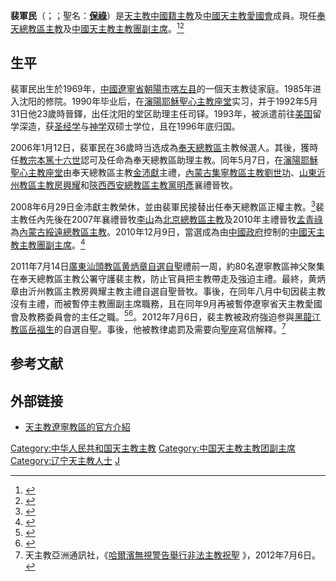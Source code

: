 {{Infobox Christian leader
| honorific-prefix = 
| type             = bishop
| name             = 裴軍民<br>Paul Pei Junmin
| title            = [[天主教奉天總教區|奉天總教區主教]]
| image            = 
| imagesize        = 
| alt              = 
| caption          = 
| archdiocese      = 
| province         = 
| diocese          = [[天主教奉天總教區|奉天總教區]]
| see              = 
| appointed        = 
| term_start       = 2008年6月29日
| term_end         = 
| predecessor      = [[金沛献|金沛献]]
| successor        = '''首任'''
| other_post       = [[中國天主教主教團|中國天主教主教團副主席]] (2010年-)
| ordination       = 1992年5月31日
| ordained_by      = 
| consecration     = 2006年2月22日
| consecrated_by   = [[金沛献|金沛献]]
| cardinal         = 
| rank             = 
<!---------- Personal details ---------->
| birth_name       = 
| birth_date       = {{birth year and age|1969}}
| birth_place      = {{CHN}}[[遼寧省|遼寧省]][[朝陽市|朝陽市]][[喀喇沁左翼蒙古族自治县|喀喇沁左翼蒙古族自治县]]
| death_date       = <!-- {{Death date and age|YYYY|MM|DD|YYYY|MM|DD}} (death date then birth date) -->
| death_place      = 
| buried           = 
| nationality      = {{PRC}}
| religion         = [[天主教|天主教]]
| residence        = 
| parents          = 
| spouse           = 
| children         = 
| occupation       = 
| profession       = [[聖經學|聖經學]]、[[神學|神學]]
| previous_post    = {{unbulleted list|奉天總教區助理主教 (2006年-2008年)}}
| alma_mater       = {{unbulleted list|[[沈阳天主教神学院|沈阳天主教神学院]]|[[圣查理斯·保罗迈神学院|圣查理斯·保罗迈神学院]]}}
| motto            = {{unbulleted list|隨爾聖言|{{lang|la|''In Verbo Autem Tuo''}}}}
| signature        = 
| signature_alt    = 
| coat_of_arms     = Coat of arms of Paul Pei Jun Min.svg
| coat_of_arms_alt = 
}}
'''裴軍民'''（{{lang-en|Paul Pei Junmin}}；{{bd|1969年||atIdx=裴軍民}}；聖名：'''[[保祿|保祿]]'''）是[[天主教|天主教]][[中國人|中國籍]][[天主教華人主教列表|主教]]及[[中國天主教愛國會|中國天主教愛國會]]成員。現任[[天主教奉天總教區|奉天總教區主教]]及[[中國天主教主教團|中國天主教主教團副主席]]。<ref>{{Cite web |url=http://www.gcatholic.org/dioceses/diocese/mukd0.htm |title=Metropolitan Archdiocese of Shenyang 瀋陽 |access-date=2022年1月28日 |archive-date=2014年2月4日 |archive-url=https://web.archive.org/web/20140204044840/http://www.gcatholic.org/dioceses/diocese/mukd0.htm |dead-url=no }}</ref><ref>{{Cite web |url=http://www.catholic-hierarchy.org/bishop/bpeiju.html |title=Bishop Paul Pei Junmin |access-date=2020年11月19日 |archive-date=2022年3月12日 |archive-url=https://web.archive.org/web/20220312140717/http://www.catholic-hierarchy.org/bishop/bpeiju.html |dead-url=no }}</ref>

==生平==
裴軍民出生於1969年，[[中國|中國]][[遼寧省|遼寧省]][[朝陽市|朝陽市]][[喀左县|喀左县]]的一個天主教徒家庭。1985年进入沈阳的修院。1990年毕业后，在[[耶穌聖心主教座堂_(瀋陽)|瀋陽耶穌聖心主教座堂]]实习，并于1992年5月31日他23歲時晉鐸，出任沈阳的堂区助理主任司铎。1993年，被派遣前往[[美国|美国]]留学深造，获[[圣经学|圣经学]]与[[神学|神学]]双硕士学位，且在1996年底归国。

2006年1月12日，裴軍民在36歲時当选成為[[天主教奉天總教區|奉天總教區]]主教候選人。其後，獲時任[[教宗|教宗]][[本篤十六世|本篤十六世]]認可及任命為奉天總教區助理主教。同年5月7日，在[[瀋陽耶穌聖心主教座堂|瀋陽耶穌聖心主教座堂]]由奉天總教區主教[[金沛獻|金沛獻]]主禮，[[內蒙古|內蒙古]][[天主教集寧教區|集寧教區主教]][[劉世功|劉世功]]、[[山東|山東]][[天主教沂州教區|沂州教區主教]][[房興耀|房興耀]]和[[陝西|陝西]][[天主教西安總教區|西安總教區主教]][[黨明彥|黨明彥]]襄禮晉牧。

2008年6月29日金沛獻主教榮休，並由裴軍民接替出任奉天總教區正權主教。<ref>{{Cite journal |author=天主教香港教區聖神研究中心|author2= |author3= |url= |title=2008年中國教會大事回顧 |journal=鼎 |year=2009年 |volume= |issue=夏季期 |pages=}}</ref>裴主教任內先後在2007年襄禮晉牧[[李山_(1965年)|李山]]為[[天主教北京總教區|北京總教區主教]]及2010年主禮晉牧[[孟青祿|孟青祿]]為[[內蒙古|內蒙古]][[天主教綏遠總教區|綏遠總教區主教]]。2010年12月9日，當選成為由[[中國政府|中國政府]]控制的[[中國天主教主教團|中國天主教主教團副主席]]。<ref name="election">{{cite news |publisher=[[人民日報|人民日報]] |date=2010年12月9日 |title=中国天主教第八次全国代表会议选举产生新一届领导班子 |url=http://politics.people.com.cn/GB/1027/13441733.html |accessdate=2010年12月9日 |archive-date=2010年12月13日 |archive-url=https://web.archive.org/web/20101213063742/http://politics.people.com.cn/GB/1027/13441733.html |dead-url=no }}</ref>

2011年7月14日[[廣東|廣東]][[天主教汕頭教區|汕頭教區]][[黄炳章|黄炳章]][[中國自選自聖主教列表|自選自聖]]禮前一周，約80名遼寧教區神父聚集在奉天總教區主教公署守護裴主教，防止官員把主教帶走及強迫主禮。最終，黄炳章由沂州教區主教房興耀主教主禮自選自聖晉牧。事後，在同年八月中旬因裴主教沒有主禮，而被暫停主教團副主席職務，且在同年9月再被暫停遼寧省天主教愛國會及教務委員會的主任之職。<ref>{{cite news
|publisher=[[天亚社中文网|天亚社中文网]] |date=2011年10月21日 |title=中国辽宁教区主教被当局暂停职务
|url=http://china.ucanews.com/2011/10/21/%E4%B8%AD%E5%9C%8B%E9%81%BC%E5%AF%A7%E6%95%99%E5%8D%80%E4%B8%BB%E6%95%99%E8%A2%AB%E7%95%B6%E5%B1%80%E6%9A%AB%E5%81%9C%E8%81%B7%E5%8B%99/?variant=zh-hans |access-date=2012年4月24日 |archive-url=https://web.archive.org/web/20121125181134/http://china.ucanews.com/2011/10/21/%e4%b8%ad%e5%9c%8b%e9%81%bc%e5%af%a7%e6%95%99%e5%8d%80%e4%b8%bb%e6%95%99%e8%a2%ab%e7%95%b6%e5%b1%80%e6%9a%ab%e5%81%9c%e8%81%b7%e5%8b%99/?variant=zh-hans |archive-date=2012年11月25日 |dead-url=yes }}</ref><ref>{{Cite web |url=https://www.rfa.org/cantonese/news/china_bishop-10252011110232.html |title=瀋陽主教裴軍民不依當局指示被停職 |access-date=2011年10月25日 |archive-date=2022年3月12日 |publisher=[[自由亞洲電台|自由亞洲電台]] |archive-url=https://web.archive.org/web/20220312142234/https://www.rfa.org/cantonese/news/china_bishop-10252011110232.html |dead-url=no }}</ref>。2012年7月6日，裴主教被政府強迫参與[[天主教黑龍江教區|黑龍江教區]][[岳福生|岳福生]]的自選自聖。事後，他被教律處罰及需要向[[聖座|聖座]]寫信解釋。<ref>天主教亞洲通訊社，《[http://china.ucanews.com/2012/07/06/%E5%93%88%E7%88%BE%E6%BF%B1%E7%84%A1%E8%A6%96%E8%AD%A6%E5%91%8A%E8%88%89%E8%A1%8C%E9%9D%9E%E6%B3%95%E4%B8%BB%E6%95%99%E7%A5%9D%E8%81%96/ 哈爾濱無視警告舉行非法主教祝聖] {{Wayback|url=http://china.ucanews.com/2012/07/06/%E5%93%88%E7%88%BE%E6%BF%B1%E7%84%A1%E8%A6%96%E8%AD%A6%E5%91%8A%E8%88%89%E8%A1%8C%E9%9D%9E%E6%B3%95%E4%B8%BB%E6%95%99%E7%A5%9D%E8%81%96/ |date=20120717162320 }}》，2012年7月6日。</ref>

==参考文献==
{{Reflist}}

==外部链接==
*[https://web.archive.org/web/20071011034640/http://lncatholic.org/news.asp?action=info&id=1862 天主教遼寧教區的官方介紹]

[[Category:中华人民共和国天主教主教|Category:中华人民共和国天主教主教]]
[[Category:中国天主教主教团副主席|Category:中国天主教主教团副主席]]
[[Category:辽宁天主教人士|Category:辽宁天主教人士]]
[[Category:裴姓|J]]